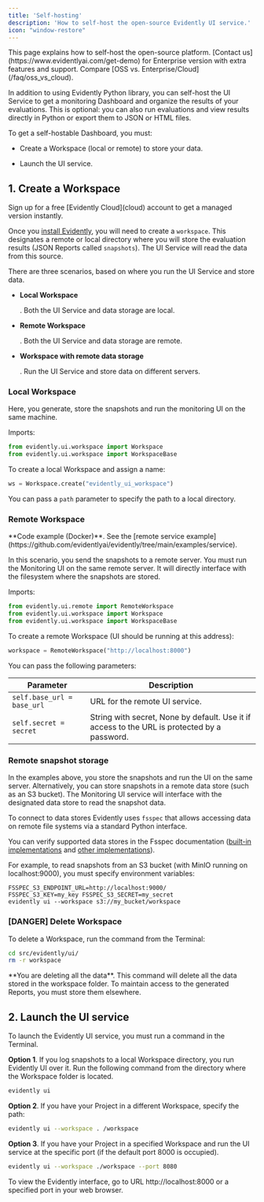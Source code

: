 ```yaml
---
title: 'Self-hosting'
description: 'How to self-host the open-source Evidently UI service.'
icon: "window-restore"
---
```


<Info>
  This page explains how to self-host the open-source platform. [Contact us](https://www.evidentlyai.com/get-demo) for Enterprise version with extra features and support. Compare [OSS vs. Enterprise/Cloud](/faq/oss_vs_cloud).
</Info>

In addition to using Evidently Python library, you can self-host the UI Service to get a monitoring Dashboard and organize the results of your evaluations. This is optional: you can also run evaluations and view results directly in Python or export them to JSON or HTML files.

To get a self-hostable Dashboard, you must:

* Create a Workspace (local or remote) to store your data.

* Launch the UI service.

## 1. Create a Workspace

<Tip>
  Sign up for a free [Evidently Cloud](cloud) account to get a managed version instantly.
</Tip>

Once you [install Evidently](/docs/setup/installation), you will need to create a `workspace`. This designates a remote or local directory where you will store the evaluation results (JSON Reports called `snapshots`). The UI Service will read the data from this source.

There are three scenarios, based on where you run the UI Service and store data.

* **Local Workspace**

  . Both the UI Service and data storage are local.

* **Remote Workspace**

  . Both the UI Service and data storage are remote.

* **Workspace with remote data storage**

  . Run the UI Service and store data on different servers.

### Local Workspace

Here, you generate, store the snapshots and run the monitoring UI on the same machine.

Imports:

```python
from evidently.ui.workspace import Workspace
from evidently.ui.workspace import WorkspaceBase
```

To create a local Workspace and assign a name:

```python
ws = Workspace.create("evidently_ui_workspace")
```

You can pass a `path` parameter to specify the path to a local directory.

### Remote Workspace

<Info>
  **Code example (Docker)**. See the [remote service example](https://github.com/evidentlyai/evidently/tree/main/examples/service).
</Info>

In this scenario, you send the snapshots to a remote server. You must run the Monitoring UI on the same remote server. It will directly interface with the filesystem where the snapshots are stored.

Imports:

```python
from evidently.ui.remote import RemoteWorkspace
from evidently.ui.workspace import Workspace
from evidently.ui.workspace import WorkspaceBase
```

To create a remote Workspace (UI should be running at this address):

```python
workspace = RemoteWorkspace("http://localhost:8000")
```

You can pass the following parameters:

| Parameter                  | Description                                                                                  |
| -------------------------- | -------------------------------------------------------------------------------------------- |
| `self.base_url = base_url` | URL for the remote UI service.                                                               |
| `self.secret = secret`     | String with secret, None by default. Use it if access to the URL is protected by a password. |

### Remote snapshot storage

In the examples above, you store the snapshots and run the UI on the same server. Alternatively, you can store snapshots in a remote data store (such as an S3 bucket). The Monitoring UI service will interface with the designated data store to read the snapshot data.

To connect to data stores Evidently uses `fsspec` that allows accessing data on remote file systems via a standard Python interface.

You can verify supported data stores in the Fsspec documentation ([built-in implementations](https://filesystem-spec.readthedocs.io/en/latest/api.html#built-in-implementations) and [other implementations](https://filesystem-spec.readthedocs.io/en/latest/api.html#other-known-implementations)).

For example, to read snapshots from an S3 bucket (with MinIO running on localhost:9000), you must specify environment variables:

```
FSSPEC_S3_ENDPOINT_URL=http://localhost:9000/
FSSPEC_S3_KEY=my_key FSSPEC_S3_SECRET=my_secret
evidently ui --workspace s3://my_bucket/workspace
```

### \[DANGER] Delete Workspace

To delete a Workspace, run the command from the Terminal:

```bash
cd src/evidently/ui/
rm -r workspace
```

<Warning>
  **You are deleting all the data**. This command will delete all the data stored in the workspace folder. To maintain access to the generated Reports, you must store them elsewhere.
</Warning>

## 2. Launch the UI service

To launch the Evidently UI service, you must run a command in the Terminal.

**Option 1**. If you log snapshots to a local Workspace directory, you run Evidently UI over it. Run the following command from the directory where the Workspace folder is located.

```bash
evidently ui
```

**Option 2**. If you have your Project in a different Workspace, specify the path:

```bash
evidently ui --workspace . /workspace
```

**Option 3**. If you have your Project in a specified Workspace and run the UI service at the specific port (if the default port 8000 is occupied).

```bash
evidently ui --workspace ./workspace --port 8080
```

To view the Evidently interface, go to URL http://localhost:8000 or a specified port in your web browser.